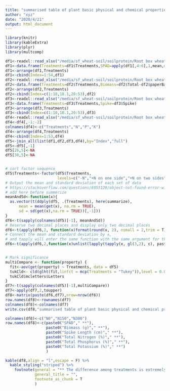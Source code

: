 ```yaml
---
title: "summarised table of plant basic physical and chemical properties labeled with significant difference"
author: "xyz"
date: "2020/4/21"
output: html_document
---
```


```r
library(knitr)
library(kableExtra)
library(plyr)
library(multcomp)

df1<-readxl::read_xlsx("/media/sf_wheat-soil/soilprotein/Root box wheat/20190312 wheat chlorophyll.xlsx")
df1<-data.frame(Treatments=df1$Treatments,SPAD=apply(df1[,4:6],1,mean,na.rm = T))
df1<-arrange(df1,Treatments)
df1<-cbind(Index=1:54,df1)
df2<-readxl::read_xlsx("/media/sf_wheat-soil/soilprotein/Root box wheat/wheat biomass 20190314.xlsx")
df2<-data.frame(Treatments=df2$Treatments,Biomass=df2$Total-df2$paperBag)
df2<-arrange(df2,Treatments)
df2<-cbind(Index=c(1:18,18.1,20:53),df2)
df3<-readxl::read_xlsx("/media/sf_wheat-soil/soilprotein/Root box wheat/wheat spike length20190314.xlsx")
df3<-data.frame(Treatments=df3$Treatments,Spike=df3$Spike)
df3<-arrange(df3,Treatments)
df3<-cbind(Index=c(1:18,18.1,20:53),df3)
df4<-readxl::read_xlsx("/media/sf_wheat-soil/soilprotein/Root box wheat/Root box wheat N P K.xlsx")
df4<-df4[,-1:-2]
colnames(df4)<-c("Treatments","N","P","K")
df4<-arrange(df4,Treatments)
df4<-cbind(Index=1:53,df4)
df5<-join_all(list(df1,df2,df3,df4),by="Index","full")
df5<-df5[,-1]
df5[26,5]<-NA
df5[38,5]<-NA


# sort factor sequence
df5$Treatments<-factor(df5$Treatments,
                       levels=c("-N","+N on one side","+N on two sides"))
# Output the mean and standard deviation of each set of data
# https://stackoverflow.com/questions/6955128/object-not-found-error-with-ddply-inside-a-function
# add here before summerize
meanAndSd<-function(x){
  as.vector(t(ddply(df5, .(Treatments), here(summarize),
      mean = mean(get(x), na.rm = TRUE),
      sd = sd(get(x),na.rm = TRUE))[,-1]))
}
df6<-t(sapply(colnames(df5)[-1], meanAndSd))
# Reserve two decimal places and display only two decimal places
df6<-t(apply(df6,2, function(x)format(round(x, 2), nsmall = 2,trim = T)))
# Connect the mean and standard deviation by ±,
# and tapply will enter the same function with the same argument for the corresponding factor
df6<-t(apply(df6,2,function(x)unlist(lapply(tapply(x, gl(3,2), c), paste, collapse="±"))))


# Mark significance
multiCompare <- function(property) {
  fit<-aov(get(property) ~ Treatments, data = df5)
  tukCld<- cld(glht(fit,linfct = mcp(Treatments = "Tukey")),level = 0.01)
  tukCld$mcletters$Letters
}
df7<-t(sapply(colnames(df5)[-1],multiCompare))
df7<-apply(df7,2,toupper)
df8<-matrix(paste(df6,df7),nrow=nrow(df6))
row.names(df8)<-rownames(df7)
colnames(df8)<-colnames(df7)
write.csv(df8,"summarised table of plant basic physical and chemical properties labeled with significant difference.csv")

colnames(df8)<-c("N0","N150","N300")
row.names(df8)<-c(paste0("SPAD"," **"),
                  paste0("Biomass (g)"," **"),
                  paste0("Spike Length (cm)"," **"),
                  paste0("Total Nitrogen (%)"," **"),
                  paste0("Total Phosphorus (%)"," **"),
                  paste0("Total Potassium (%)"," **")
                  )

kable(df8,align = "l",escape = F) %>%
  kable_styling("striped") %>%
    footnote(general = "** The difference among treatments is extremely significant.",
             general_title = "",
             footnote_as_chunk = T
             )
```


